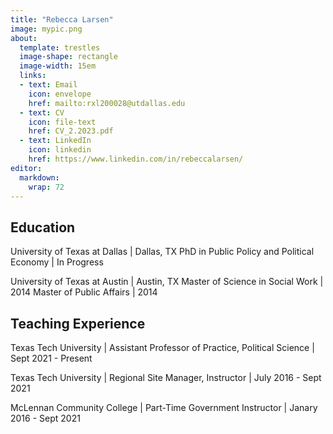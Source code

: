 ---
title: "Rebecca Larsen"
image: mypic.png 
about: 
  template: trestles 
  image-shape: rectangle
  image-width: 15em
  links: 
  - text: Email
    icon: envelope
    href: mailto:rxl200028@utdallas.edu
  - text: CV 
    icon: file-text
    href: CV_2.2023.pdf 
  - text: LinkedIn 
    icon: linkedin
    href: https://www.linkedin.com/in/rebeccalarsen/ 
editor: 
  markdown: 
    wrap: 72
---

::: {#hero-heading}
## Education

University of Texas at Dallas \| Dallas, TX PhD in Public Policy and
Political Economy \| In Progress

University of Texas at Austin \| Austin, TX Master of Science in Social
Work \| 2014 Master of Public Affairs \| 2014

## Teaching Experience

Texas Tech University \| Assistant Professor of Practice, Political
Science \| Sept 2021 - Present

Texas Tech University \| Regional Site Manager, Instructor \| July
2016 - Sept 2021

McLennan Community College \| Part-Time Government Instructor \| Janary
2016 - Sept 2021
:::
